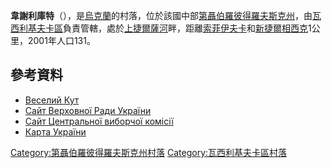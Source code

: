 {{coord|48|3|27|N|35|59|30|E|scale:30000_region:UA|display=title}}

'''韋謝利庫特'''（{{lang-uk|Веселий Кут}}），是[[烏克蘭|烏克蘭]]的村落，位於該國中部[[第聶伯羅彼得羅夫斯克州|第聶伯羅彼得羅夫斯克州]]，由[[瓦西利基夫卡區|瓦西利基夫卡區]]負責管轄，處於[[上捷爾薩河|上捷爾薩河]]畔，距離[[索菲伊夫卡_(諾沃米科拉伊夫卡區)|索菲伊夫卡]]和[[新捷爾相西克|新捷爾相西克]]1公里，2001年人口131。

==參考資料==
* [http://gska2.rada.gov.ua/pls/z7502/A005?rdat1=06.12.2007&rf7571=5165 Веселий Кут]{{dead link|date=2018年5月 |bot=InternetArchiveBot |fix-attempted=yes }}
* [https://web.archive.org/web/20071223190549/http://portal.rada.gov.ua/ Сайт Верховної Ради України]
* [http://www.cvk.gov.ua Сайт Центральної виборчої комісії] {{Wayback|url=http://www.cvk.gov.ua/ |date=20101203204641 }}
* [http://maps.vlasenko.net/ Карта України] {{Wayback|url=http://maps.vlasenko.net/ |date=20160215103730 }}

{{DEFAULTSORT:Веселий Кут}}
[[Category:第聶伯羅彼得羅夫斯克州村落|Category:第聶伯羅彼得羅夫斯克州村落]]
[[Category:瓦西利基夫卡區村落|Category:瓦西利基夫卡區村落]]


{{Dnipropetrovsk-geo-stub}}
